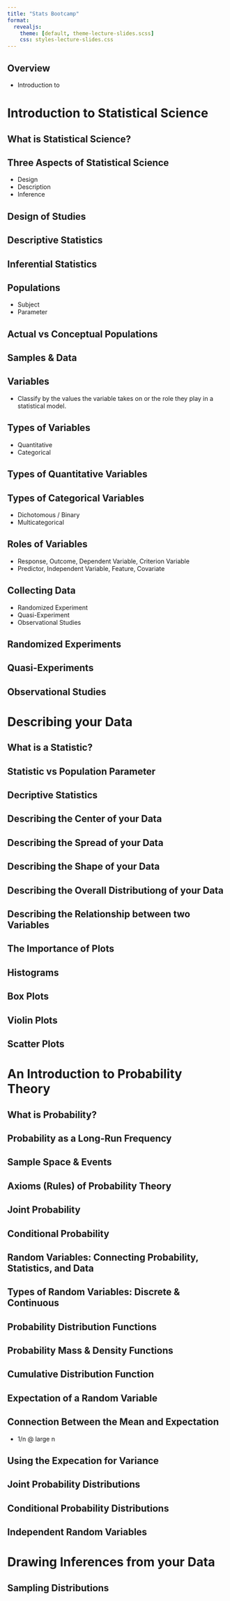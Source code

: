 ```yaml
---
title: "Stats Bootcamp"
format: 
  revealjs:
    theme: [default, theme-lecture-slides.scss] 
    css: styles-lecture-slides.css
---
```


## Overview 

* Introduction to 

# Introduction to Statistical Science

## What is Statistical Science?

## Three Aspects of Statistical Science

* Design
* Description
* Inference 

## Design of Studies

## Descriptive Statistics

## Inferential Statistics 

## Populations

* Subject
* Parameter

## Actual vs Conceptual Populations

## Samples & Data

## Variables

* Classify by the values the variable takes on or the role they play in a statistical model.

## Types of Variables

* Quantitative
* Categorical 

## Types of Quantitative Variables

## Types of Categorical Variables

* Dichotomous / Binary
* Multicategorical 

## Roles of Variables

* Response, Outcome, Dependent Variable, Criterion Variable
* Predictor, Independent Variable, Feature, Covariate 

## Collecting Data

* Randomized Experiment 
* Quasi-Experiment 
* Observational Studies 

## Randomized Experiments

## Quasi-Experiments 

## Observational Studies 

# Describing your Data 

## What is a Statistic?

## Statistic vs Population Parameter

## Decriptive Statistics

## Describing the Center of your Data

## Describing the Spread of your Data

## Describing the Shape of your Data

## Describing the Overall Distributiong of your Data

## Describing the Relationship between two Variables

## The Importance of Plots

## Histograms

## Box Plots

## Violin Plots

## Scatter Plots

# An Introduction to Probability Theory 

## What is Probability?

## Probability as a Long-Run Frequency

## Sample Space & Events

## Axioms (Rules) of Probability Theory

## Joint Probability

## Conditional Probability

## Random Variables: Connecting Probability, Statistics, and Data

## Types of Random Variables: Discrete & Continuous 

## Probability Distribution Functions

## Probability Mass & Density Functions

## Cumulative Distribution Function

## Expectation of a Random Variable 

## Connection Between the Mean and Expectation 

* 1/n @ large n

## Using the Expecation for Variance

## Joint Probability Distributions

## Conditional Probability Distributions

## Independent Random Variables 

# Drawing Inferences from your Data

## Sampling Distributions
